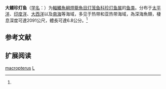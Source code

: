 {{Speciesbox
| name = 大鳍珍灯鱼
| status = NE
| status_system = IUCN3.1
| image = 
| genus = Lampanyctus
| species = macropterus
| authority = Brauer, 1904<ref name='id5583'>{{cite web| url =http://www.bioinfo.cn/db05/BjdwSpecies.php?action=view&id=5583| title =大鳍珍灯鱼| work =中国动物物种编目数据库| publisher =中国科学院微生物研究所| author =中国科学院动物研究所| accessdate =2009-04-11| deadurl =yes| archiveurl =https://web.archive.org/web/20160305085717/http://www.bioinfo.cn/db05/BjdwSpecies.php?action=view&id=5583| archivedate =2016-03-05}}</ref>
| synonyms = *''Lampanyctus basili''<br /><small>Kotthaus, 1972</small>
*''Lampanyctus macropterus novaeguineae''<br /><small>Fowler, 1958</small>
*''Lampanyctus macropterus taningi''<br /><small>Angel & Verrier, 1931</small>
*''Myctophum macropterum''<br /><small>Brauer, 1904</small>
*''Serpa freta''<br /><small>Whitley, 1936</small>
}}

'''大鳍珍灯鱼'''（[[学名|学名]]：{{lang|la|''Lampanyctus macropterus''}}）为[[輻鰭魚綱|輻鰭魚綱]][[燈籠魚目|燈籠魚目]][[灯笼鱼科|灯笼鱼科]][[珍灯鱼属|珍灯鱼属]]的[[鱼类|鱼类]]。分布于[[太平洋|太平洋]]、[[印度洋|印度洋]]、[[大西洋|大西洋]]以及[[南海|南海]]等海域，多见于热带和亚热带海域，為深海魚類，棲息深度可達2091公尺，體長可達6.8公分。<ref name='id5583'/>

== 参考文献 ==
{{reflist}}

== 扩展阅读 ==
{{refbegin}}
{{wikispecies-inline|Lampanyctus macropterus|大鳍珍灯鱼}}
{{refend}}
{{Taxonbar|from=Q2787941}}

[[Category:珍灯鱼属|macropterus]]
[[Category:1904年描述的魚類|L]]


{{灯笼鱼目小作品}}